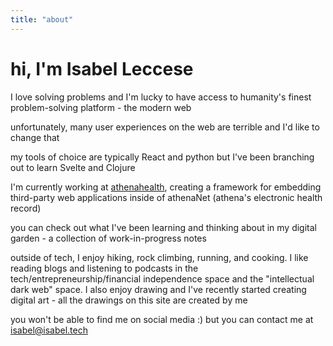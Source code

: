 ```yaml
---
title: "about"
---
```



# hi, I'm Isabel Leccese

I love solving problems and I'm lucky to have access to humanity's finest problem-solving platform - the modern web

unfortunately, many user experiences on the web are terrible and I'd like to change that

my tools of choice are typically React and python but I've been branching out to learn Svelte and Clojure

I'm currently working at [athenahealth](https://www.athenahealth.com/), creating a framework for embedding third-party web applications inside of athenaNet (athena's electronic health record)

you can check out what I've been learning and thinking about in my <Link to="/digital-garden">digital garden</Link> - a collection of work-in-progress notes

outside of tech, I enjoy hiking, rock climbing, running, and cooking. I like reading blogs and listening to podcasts in the tech/entrepreneurship/financial independence space and the "intellectual dark web" space. I also enjoy drawing and I've recently started creating digital art - all the drawings on this site are created by me

you won't be able to find me on social media :) but you can contact me at isabel@isabel.tech
